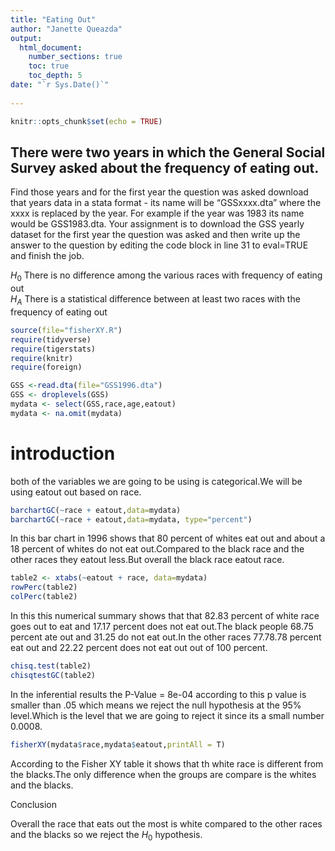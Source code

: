 ```yaml
---
title: "Eating Out"
author: "Janette Queazda"
output: 
  html_document:
    number_sections: true
    toc: true
    toc_depth: 5
date: "`r Sys.Date()`"    
    
---
```


```r
knitr::opts_chunk$set(echo = TRUE)
```

## There were two years in which the General Social Survey asked about the frequency of eating out.
 Find those years and for the first year the question was asked download that years data in a stata format - its name will be "GSSxxxx.dta" where the xxxx is replaced by the year.  For example if the year was 1983 its name would be GSS1983.dta. Your assignment is to download the GSS yearly dataset for the first year the question was asked and then  write up the answer to the question by editing the  code block in line 31 to eval=TRUE and finish the job. 

$H_0$ There is no difference among the various races with frequency of eating out  
$H_A$ There is a statistical difference between at least two races with the frequency of eating out  


```r
source(file="fisherXY.R")
require(tidyverse)
require(tigerstats)
require(knitr)
require(foreign)
```
```r
GSS <-read.dta(file="GSS1996.dta")
GSS <- droplevels(GSS)
mydata <- select(GSS,race,age,eatout)
mydata <- na.omit(mydata)
```



# introduction 

both of the variables we are going to be using is categorical.We will be using eatout out based on race.


```r
barchartGC(~race + eatout,data=mydata)
barchartGC(~race + eatout,data=mydata, type="percent")

```



In this bar chart in 1996 shows that 80 percent of whites eat out and about a 18 percent of whites do not eat out.Compared to the black race and the other races they eatout less.But overall the black race eatout race.



```r
table2 <- xtabs(~eatout + race, data=mydata)
rowPerc(table2)
colPerc(table2)
```
In this this numerical summary shows that that 82.83 percent of white race goes out to eat and 17.17 percent does not eat out.The black people 68.75 percent ate out and 31.25 do not eat out.In the other races 77.78.78 percent eat out and 22.22 percent does not eat out out of 100 percent.


```r
chisq.test(table2)
chisqtestGC(table2)
```



In the inferential results the P-Value = 8e-04 according to this p value is smaller than .05 which means we reject the null hypothesis at the 95% level.Which is the level that we are going to reject it since its a small number 0.0008.


```r
fisherXY(mydata$race,mydata$eatout,printAll = T)
```


According to the Fisher XY table it shows that th white race is different from the blacks.The only difference when the groups are compare is the whites and the blacks.




Conclusion



Overall the race that eats out the most is white compared to the other races and the blacks so we reject the $H_0$ hypothesis.

